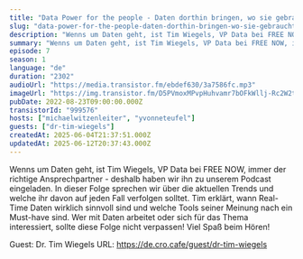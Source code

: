 ```yaml
---
title: "Data Power for the people - Daten dorthin bringen, wo sie gebraucht werden"
slug: "data-power-for-the-people-daten-dorthin-bringen-wo-sie-gebraucht-werden"
description: "Wenns um Daten geht, ist Tim Wiegels, VP Data bei FREE NOW, immer der richtige Ansprechpartner - deshalb haben wir ihn zu unserem Podcast eingeladen.\nIn dieser Folge sprechen wir über die aktuellen Trends und welche ihr davon auf jeden Fall verfolgen solltet. Tim erklärt, wann Real-Time Daten wirklich sinnvoll sind und welche Tools seiner Meinung nach ein Must-have sind.\nWer mit Daten arbeitet oder sich für das Thema interessiert, sollte diese Folge nicht verpassen!\nViel Spaß beim Hören!\n\nGuest: Dr. Tim Wiegels\nURL: https://de.cro.cafe/guest/dr-tim-wiegels"
summary: "Wenns um Daten geht, ist Tim Wiegels, VP Data bei FREE NOW, immer der richtige Ansprechpartner - deshalb haben wir ihn zu unserem Podcast eingeladen. \r\nIn dieser Folge sprechen wir über die aktuellen Trends und welche ihr davon auf jeden Fall verfolgen solltet. Tim erklärt, wann Real-Time Daten wirklich sinnvoll sind und welche Tools seiner Meinung nach ein Must-have sind. \r\nWer mit Daten arbeitet oder sich für das Thema interessiert, sollte diese Folge nicht verpassen! \r\n\r\nViel Spaß beim Hören!"
episode: 7
season: 1
language: "de"
duration: "2302"
audioUrl: "https://media.transistor.fm/ebdef630/3a7586fc.mp3"
imageUrl: "https://img.transistor.fm/D5PVmoxMPvpHuhvamr7bOFkWllj-Rc2W2t3iJM7q80g/rs:fill:3000:3000:1/q:60/aHR0cHM6Ly9pbWct/dXBsb2FkLXByb2R1/Y3Rpb24udHJhbnNp/c3Rvci5mbS80ODM5/NWE2YjNhZGNhNjhk/NjFiNGZhMWYwMjc2/ZWU2My5wbmc.webp"
pubDate: 2022-08-23T09:00:00.000Z
transistorId: "999576"
hosts: ["michaelwitzenleiter", "yvonneteufel"]
guests: ["dr-tim-wiegels"]
createdAt: 2025-06-04T21:37:51.000Z
updatedAt: 2025-06-12T20:37:43.000Z
---
```


Wenns um Daten geht, ist Tim Wiegels, VP Data bei FREE NOW, immer der richtige Ansprechpartner - deshalb haben wir ihn zu unserem Podcast eingeladen.
In dieser Folge sprechen wir über die aktuellen Trends und welche ihr davon auf jeden Fall verfolgen solltet. Tim erklärt, wann Real-Time Daten wirklich sinnvoll sind und welche Tools seiner Meinung nach ein Must-have sind.
Wer mit Daten arbeitet oder sich für das Thema interessiert, sollte diese Folge nicht verpassen!
Viel Spaß beim Hören!

Guest: Dr. Tim Wiegels
URL: https://de.cro.cafe/guest/dr-tim-wiegels
